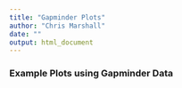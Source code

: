 ---
title: "Gapminder Plots"
author: "Chris Marshall"
date: ""
output: html_document
---

### Example Plots using Gapminder Data

